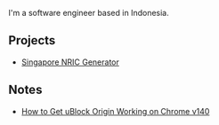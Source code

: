 
<Name />

I'm a software engineer based in Indonesia.

## Projects

- [Singapore NRIC Generator](/p/nric-generator)

## Notes

- [How to Get uBlock Origin Working on Chrome v140](/n/fix-ublock-origin-chrome-v140)

